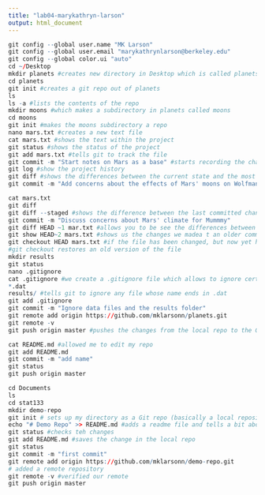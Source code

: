 ```yaml
---
title: "lab04-marykathryn-larson"
output: html_document
---
```


```r
git config --global user.name "MK Larson"
git config --global user.email "marykathrynlarson@berkeley.edu"
git config --global color.ui "auto"
cd ~/Desktop
mkdir planets #creates new directory in Desktop which is called planets
cd planets
git init #creates a git repo out of planets
ls 
ls -a #lists the contents of the repo
mkdir moons #which makes a subdirectory in planets called moons 
cd moons 
git init #makes the moons subdirectory a repo
nano mars.txt #creates a new text file 
cat mars.txt #shows the text within the project 
git status #shows the status of the project
git add mars.txt #tells git to track the file 
git commit -m "Start notes on Mars as a base" #starts recording the changes as a commit 
git log #show the project history 
git diff #shows the differences between the current state and the most recently saved version
git commit -m "Add concerns about the effects of Mars' moons on Wolfman" #commits the changes 

cat mars.txt 
git diff
git diff --staged #shows the difference between the last committed change and whats in the stagin area
git commit -m "Discuss concerns about Mars' climate for Mummmy"
git diff HEAD ~1 mar.txt #allows you to be see the differences between older commits and chose which one (i.e. ~1 will show one before head)
git show HEAD~2 mars.txt #shows us the changes we madea t an older commit AND the commit message
git checkout HEAD mars.txt #if the file has been changed, but now yet had its changes moved to the staging area, we can use this call to put htings back to the way they were
#git checkout restores an old version of the file 
mkdir results
git status
nano .gitignore 
cat .gitignore #we create a .gitignore file which allows to ignore certain files we tell it to
*.dat
results/ #tells git to ignore any file whose name ends in .dat
git add .gitignore 
git commit -m "Ignore data files and the results folder"
git remote add origin https://github.com/mklarsonn/planets.git 
git remote -v
git push origin master #pushes the changes from the local repo to the GitHub Repo

cat README.md #allowed me to edit my repo
git add README.md
git commit -m "add name"
git status
git push origin master

```

```r
cd Documents
ls
cd stat133
mkdir demo-repo
git init # sets up my directory as a Git repo (basically a local repository )
echo "# Demo Repo" >> README.md #adds a readme file and tells a bit about what its about
git status #checks teh changes
git add README.md #saves the change in the local repo
git status 
git commit -m "first commit"
git remote add origin https://github.com/mklarsonn/demo-repo.git
# added a remote repository
git remote -v #verified our remote
git push origin master


```

